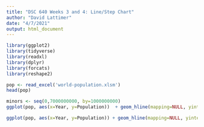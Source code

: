 ---
title: "DSC 640 Weeks 3 and 4: Line/Step Chart"
author: "David Lattimer"
date: "4/7/2021"
output: html_document
---

```{r include=FALSE}
library(ggplot2)
library(tidyverse)
library(readxl)
library(dplyr)
library(forcats)
library(reshape2)
```

```{r echo=FALSE}
pop <- read_excel('world-population.xlsm')
head(pop)
```

```{r}

minors <- seq(0,7000000000, by=1000000000)
ggplot(pop, aes(x=Year, y=Population))  + geom_hline(mapping=NULL, yintercept=minors ,colour='grey80') + geom_line() + ylim(0,7000000000) + labs(title="World Population (1960-2009)", subtitle="Line Chart", x='Year', y='Population') + theme_classic()
```

```{r}
ggplot(pop, aes(x=Year, y=Population)) + geom_hline(mapping=NULL, yintercept=minors ,colour='grey80') + geom_step() + ylim(0,7000000000) + labs(title="World Population (1960-2009)", subtitle="Step Chart", x='Year', y='Population') + theme_classic()
```